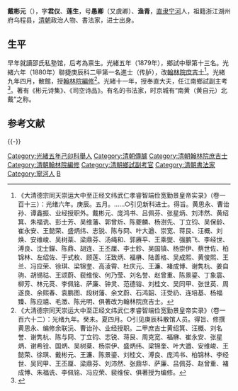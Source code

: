 '''戴彬元'''（{{bd|1835年||1889年}}），字'''君仪'''、'''莲生'''，号'''愚卿'''（又虞卿）、'''渔青'''，[[直隶|直隶]][[宁河|宁河]]人，祖籍浙江湖州府乌程县，[[清朝|清朝]]政治人物、書法家，进士出身。

==生平==
早年就讀邵氏私塾馆，后考為禀生。光緒五年（1879年），鄉試中舉第十三名。光緒六年（1880年）聯捷庚辰科二甲第一名進士（传胪），改[[翰林院|翰林院]][[庶吉士|庶吉士]]<ref>《大清德宗同天崇运大中至正经文纬武仁孝睿智端俭宽勤景皇帝实录》（卷一百十三）：光绪六年。庚辰。五月。……○引见新科进士。得旨。黄思永、曹诒孙、谭鑫振、业经授职外。戴彬元、庞鸿书、吕佩芬、张星炳、刘沛然、黄绍箕、朱福诜、彭士芳、吴维藩、郭曾炘、陈夔麟、杨澍先、丁立钧、吴保龄、崔永安、王懿荣、盛炳纬、志锐、陈与冏、叶大遒、崇宽、蒋艮、汪概、刘焕、安维峻、吴树棻、梁鼎芬、汤绳和、郭赓平、王乘燮、强鹏飞、李经世、溥良、沈士鑅、陈鼎、胡连、王丕厘、李士鉁、吴国镇、杨崇伊、蔡世佐、柏锦林、左绍佐、于式枚、顾莲、汪致炳、福楙、陆善格、吴成熙、黄俊熙、王兰、冯应荣、徐琪、梁锦奎、高淩霄、杜庆元、王濂、褚成博、谢隽杭、姜自驹、胡锡祜、王颂蔚、裴维侒、何乃莹、刘名誉、赵曾重、陈景鎏、丁象震、柳芳、林元菼、李佩铭、萨廉、钟灵、范德镕、刘桂文、吴同甲、张世英、周遂良、余熙春、袁鹏图、段树藩、余文蔚、石鸿韶、汪受礽、连培基、杨福臻、陈应禧、毛澂、陈光明、俱著改为翰林院庶吉士。</ref>。光緒九年四月，散館，授[[翰林院|翰林院]][[編修|編修]]<ref>《大清德宗同天崇运大中至正经文纬武仁孝睿智端俭宽勤景皇帝实录》（卷一百六十二）：光绪九年。癸未。夏四月。○引见庚辰科散馆人员。得旨、修撰黄思永、编修余联沅、曹诒孙、业经授职。二甲庶吉士黄绍箕、汪概、刘名誉、谢隽杭、陈与冏、丁立钧、志锐、蒋艮、周克宽、福楙、崔永安、张星炳、谢希铨、国炳、吴树棻、杨崇伊、盛炳纬、梁锦奎、叶大遒、安维峻、王懿荣、徐琪、戴彬元、王濂、陈景鎏、刘桂文、溥良、庞鸿书、柏锦林、李经世、吴同甲、王丕厘、梁鼎芬、刘沛然、张鼎华、萨廉、吕佩芬、赵曾重、褚成博、朱福诜、李佩铭、冯应荣、裴维侒、俱著授为编修。</ref>。光緒十一年，授奉直大夫，任江南鄉試副主考<ref>{{cite news|title=享誉华夏的书法家——戴彬元|url=http://epaper.tianjinwe.com/tjrb/tjrb/2008-01/29/content_5436032.htm|accessdate=2012-07-17|newspaper=天津日報|archive-url=https://web.archive.org/web/20170217063322/http://epaper.tianjinwe.com/tjrb/tjrb/2008-01/29/content_5436032.htm|archive-date=2017-02-17|dead-url=yes}}</ref>。著有《彬元诗集》、《司空诗品》。有名的书法家，时京城有“南黄（黄自元）北戴”之称。

== 参考文献 ==
{{Reflist}}

{{-}}
{{光緒六年庚辰科殿試金榜}}

{{DEFAULTSORT:Dai戴}}
[[Category:光緒五年己卯科舉人|Category:光緒五年己卯科舉人]]
[[Category:清朝傳臚|Category:清朝傳臚]]
[[Category:清朝翰林院庶吉士|Category:清朝翰林院庶吉士]]
[[Category:清朝翰林院編修|Category:清朝翰林院編修]]
[[Category:清朝鄉試副考官|Category:清朝鄉試副考官]]
[[Category:清朝書法家|Category:清朝書法家]]
[[Category:寧河人|Category:寧河人]]
[[Category:戴姓|B]]